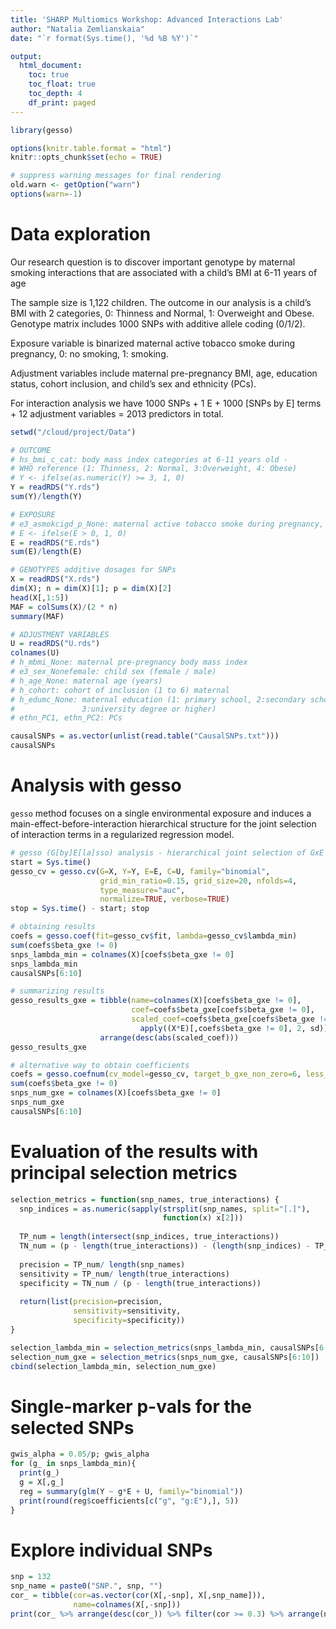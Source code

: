 ```yaml
---
title: 'SHARP Multiomics Workshop: Advanced Interactions Lab'
author: "Natalia Zemlianskaia"
date: "`r format(Sys.time(), '%d %B %Y')`"

output:
  html_document:
    toc: true
    toc_float: true
    toc_depth: 4
    df_print: paged
---
```


```r
library(gesso)

options(knitr.table.format = "html")
knitr::opts_chunk$set(echo = TRUE)

# suppress warning messages for final rendering
old.warn <- getOption("warn")
options(warn=-1)

```



# Data exploration

Our research question is to discover important genotype by maternal smoking interactions that are associated with a child’s BMI at 6-11 years of age

The sample size is 1,122 children.
The outcome in our analysis is a child's BMI with 2 categories, 0: Thinness and Normal, 1: Overweight and Obese. Genotype matrix includes 1000 SNPs with additive allele coding (0/1/2). 

Exposure variable is binarized maternal active tobacco smoke during pregnancy, 0: no smoking, 1: smoking.

Adjustment variables include maternal pre-pregnancy BMI, age, education status, cohort inclusion, and child's sex and ethnicity (PCs).

For interaction analysis we have 1000 SNPs + 1 E + 1000 [SNPs by E] terms + 12 adjustment variables = 2013 predictors in total. 
```r
setwd("/cloud/project/Data")

# OUTCOME  
# hs_bmi_c_cat: body mass index categories at 6-11 years old - 
# WHO reference (1: Thinness, 2: Normal, 3:Overweight, 4: Obese)
# Y <- ifelse(as.numeric(Y) >= 3, 1, 0)
Y = readRDS("Y.rds")
sum(Y)/length(Y)

# EXPOSURE  
# e3_asmokcigd_p_None: maternal active tobacco smoke during pregnancy, mean num cig/day
# E <- ifelse(E > 0, 1, 0)
E = readRDS("E.rds")
sum(E)/length(E)

# GENOTYPES additive dosages for SNPs
X = readRDS("X.rds")
dim(X); n = dim(X)[1]; p = dim(X)[2]
head(X[,1:5])
MAF = colSums(X)/(2 * n)
summary(MAF)

# ADJUSTMENT VARIABLES
U = readRDS("U.rds")
colnames(U)
# h_mbmi_None: maternal pre-pregnancy body mass index
# e3_sex_Nonefemale: child sex (female / male)
# h_age_None: maternal age (years)
# h_cohort: cohort of inclusion (1 to 6) maternal
# h_edumc_None: maternal education (1: primary school, 2:secondary school, 
#               3:university degree or higher)
# ethn_PC1, ethn_PC2: PCs

causalSNPs = as.vector(unlist(read.table("CausalSNPs.txt")))
causalSNPs
```

# Analysis with gesso

`gesso` method focuses on a single environmental exposure and induces a main-effect-before-interaction hierarchical structure for the joint selection of interaction terms in a regularized regression model.
```r
# gesso (G[by]E[la]sso) analysis - hierarchical joint selection of GxE
start = Sys.time()
gesso_cv = gesso.cv(G=X, Y=Y, E=E, C=U, family="binomial", 
                    grid_min_ratio=0.15, grid_size=20, nfolds=4,
                    type_measure="auc",
                    normalize=TRUE, verbose=TRUE)
stop = Sys.time() - start; stop

# obtaining results
coefs = gesso.coef(fit=gesso_cv$fit, lambda=gesso_cv$lambda_min)
sum(coefs$beta_gxe != 0)
snps_lambda_min = colnames(X)[coefs$beta_gxe != 0]
snps_lambda_min
causalSNPs[6:10]

# summarizing results
gesso_results_gxe = tibble(name=colnames(X)[coefs$beta_gxe != 0],
                           coef=coefs$beta_gxe[coefs$beta_gxe != 0],
                           scaled_coef=coefs$beta_gxe[coefs$beta_gxe != 0] * 
                             apply((X*E)[,coefs$beta_gxe != 0], 2, sd)) %>%
                    arrange(desc(abs(scaled_coef)))
gesso_results_gxe

# alternative way to obtain coefficients
coefs = gesso.coefnum(cv_model=gesso_cv, target_b_gxe_non_zero=6, less_than=TRUE)
sum(coefs$beta_gxe != 0)
snps_num_gxe = colnames(X)[coefs$beta_gxe != 0]
snps_num_gxe
causalSNPs[6:10]
```


# Evaluation of the results with principal selection metrics
```r
selection_metrics = function(snp_names, true_interactions) {
  snp_indices = as.numeric(sapply(strsplit(snp_names, split="[.]"), 
                                  function(x) x[2]))
  
  TP_num = length(intersect(snp_indices, true_interactions))
  TN_num = (p - length(true_interactions)) - (length(snp_indices) - TP_num)
  
  precision = TP_num/ length(snp_names)
  sensitivity = TP_num/ length(true_interactions)
  specificity = TN_num / (p - length(true_interactions))
  
  return(list(precision=precision, 
              sensitivity=sensitivity, 
              specificity=specificity))
}

selection_lambda_min = selection_metrics(snps_lambda_min, causalSNPs[6:10])
selection_num_gxe = selection_metrics(snps_num_gxe, causalSNPs[6:10])
cbind(selection_lambda_min, selection_num_gxe)
```

# Single-marker p-vals for the selected SNPs
```r
gwis_alpha = 0.05/p; gwis_alpha
for (g_ in snps_lambda_min){
  print(g_)
  g = X[,g_]
  reg = summary(glm(Y ~ g*E + U, family="binomial"))   
  print(round(reg$coefficients[c("g", "g:E"),], 5))
}
```

# Explore individual SNPs 
```r
snp = 132
snp_name = paste0("SNP.", snp, "")
cor_ = tibble(cor=as.vector(cor(X[,-snp], X[,snp_name])),
              name=colnames(X[,-snp]))
print(cor_ %>% arrange(desc(cor_)) %>% filter(cor >= 0.3) %>% arrange(name), n=50) 
```